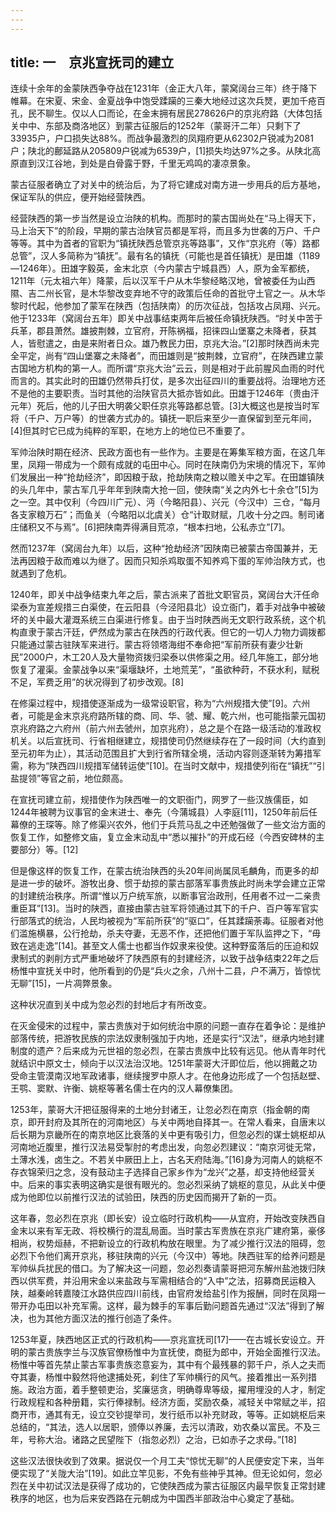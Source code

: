 ```yaml
---
---
---
```

title: 一　京兆宣抚司的建立
---




连续十余年的金蒙陕西争夺战在1231年（金正大八年，蒙窝阔台三年）终于降下帷幕。在宋夏、宋金、金夏战争中饱受蹂躏的三秦大地经过这次兵燹，更加千疮百孔，民不聊生。仅以人口而论，在金末拥有居民278626户的京兆府路（大体包括关中中、东部及商洛地区）到蒙古征服后的1252年（蒙哥汗二年）只剩下了33935户，户口损失达88%。而战争最激烈的凤翔府更从62302户锐减为2081户；陕北的鄜延路从205809户锐减为6539户，[1]损失均达97%之多。从陕北高原直到汉江谷地，到处是白骨露于野，千里无鸡鸣的凄凉景象。

蒙古征服者确立了对关中的统治后，为了将它建成对南方进一步用兵的后方基地，保证军队的供应，便开始经营陕西。

经营陕西的第一步当然是设立治陕的机构。而那时的蒙古国尚处在“马上得天下，马上治天下”的阶段，早期的蒙古治陕官员都是军将，而且多为世袭的万户、千户等等。其中为首者的官职为“镇抚陕西总管京兆等路事”，又作“京兆府（等）路都总管”，汉人多简称为“镇抚”。最有名的镇抚（可能也是首任镇抚）是田雄（1189—1246年）。田雄字毅英，金末北京（今内蒙古宁城县西）人，原为金军都统，1211年（元太祖六年）降蒙，后以汉军千户从木华黎经略汉地，曾被委任为山西隰、吉二州长官，是木华黎改变弃地不守的政策后任命的首批守土官之一。从木华黎时代起，他参加了蒙军在陕西（包括陕南）的历次征战，包括攻占凤翔、兴元。他于1233年（窝阔台五年）即关中战事结束两年后被任命镇抚陕西。“时关中苦于兵革，郡县萧然。雄披荆棘，立官府，开陈祸福，招徕四山堡寨之未降者，获其人，皆慰遣之，由是来附者日众。雄乃教民力田，京兆大治。”[2]那时陕西尚未完全平定，尚有“四山堡寨之未降者”，而田雄则是“披荆棘，立官府”，在陕西建立蒙古国地方机构的第一人。而所谓“京兆大治”云云，则是相对于此前腥风血雨的时代而言的。其实此时的田雄仍然带兵打仗，是多次出征四川的重要战将。治理地方还不是他的主要职责。当时其他的治陕官员大抵亦皆如此。田雄于1246年（贵由汗元年）死后，他的儿子田大明袭父职任京兆等路都总管。[3]大概这也是按当时军将（千户、万户等）的世袭方式办的。镇抚一职后来至少一直保留到至元年间，[4]但其时它已成为纯粹的军职，在地方上的地位已不重要了。

军帅治陕时期在经济、民政方面也有一些作为。主要是在筹集军粮方面，在这几年里，凤翔一带成为一个颇有成就的屯田中心。同时在陕南仍为宋境的情况下，军帅们发展出一种“抢劫经济”，即因粮于敌，抢劫陕南之粮以赡关中之军。在田雄镇陕的头几年中，蒙古军几乎年年到陕南大抢一回，使陕南“关之内外七十余仓”[5]为之一空。其中仅利（今四川广元）、沔（今略阳县）、兴元（今汉中）三仓，“每月各支家粮万石”；而鱼关（今略阳以北虞关）仓“计取财赋，几收十分之四。制司诸庄储积又不与焉”。[6]把陕南弄得满目荒凉，“根本扫地，公私赤立”[7]。

然而1237年（窝阔台九年）以后，这种“抢劫经济”因陕南已被蒙古帝国兼并，无法再因粮于敌而难以为继了。因而只知杀鸡取蛋不知养鸡下蛋的军帅治陕方式，也就遇到了危机。

1240年，即关中战争结束九年之后，蒙古派来了首批文职官员，窝阔台大汗任命梁泰为宣差规措三白渠使，在云阳县（今泾阳县北）设立衙门，着手对战争中被破坏的关中最大灌溉系统三白渠进行修复。由于当时陕西尚无文职行政系统，这个机构直隶于蒙古汗廷，俨然成为蒙古在陕西的行政代表。但它的一切人力物力调拨都只能通过蒙古驻陕军来进行。蒙古将领塔海绀不奉命把“军前所获有妻少壮新民”2000户，木工20人及大量物资拨归梁泰以供修渠之用。经几年施工，部分地恢复了灌渠。金蒙战争以来“渠堰缺坏，土地荒芜”，“虽欲种莳，不获水利，赋税不足，军费乏用”的状况得到了初步改观。[8]

在修渠过程中，规措使逐渐成为一级常设职官，称为“六州规措大使”[9]。六州者，可能是金末京兆府路所辖的商、同、华、虢、耀、乾六州，也可能指蒙元国初京兆府路之六府州（前六州去虢州，加京兆府），总之是个在路一级活动的准政权机关。以后宣抚司、行省相继建立，规措使司仍然继续存在了一段时间（大约直到至元初年为止），其活动范围且扩大到行省所辖全境，活动内容则逐渐转为筹措军需，称为“陕西四川规措军储转运使”[10]。在当时文献中，规措使列衔在“镇抚”“引盐提领”等官之前，地位颇高。

在宣抚司建立前，规措使作为陕西唯一的文职衙门，网罗了一些汉族儒臣，如1244年被聘为议事官的金末进士、奉先（今蒲城县）人李庭[11]，1250年前后任幕僚的王琛等。除了修渠兴农外，他们于兵荒马乱之中还勉强做了一些文治方面的恢复工作，如整修文庙，复立金末动乱中“悉以摧扑”的开成石经（今西安碑林的主要部分）等。[12]

但是像这样的恢复工作，在蒙古统治陕西的头20年间尚属凤毛麟角，而更多的却是进一步的破坏。游牧出身、惯于劫掠的蒙古部落军事贵族此时尚未学会建立正常的封建统治秩序。所谓“惟以万户统军旅，以断事官治政刑，任用者不过一二亲贵重臣耳”[13]。当时的陕西，直接由蒙古驻军将领通过其下的千户、百户等军官实行部落式的统治，人民均被视为“军前所获”的“驱口”，任其蹂躏荼毒。征服者对他们滥施横暴，公行抢劫，杀夫夺妻，无恶不作，还把他们置于军队监押之下，“毋致在逃走逸”[14]。甚至文人儒士也都当作奴隶来役使。这种野蛮落后的压迫和奴隶制式的剥削方式严重地破坏了陕西原有的封建经济，以致于战争结束22年之后杨惟中宣抚关中时，他所看到的仍是“兵火之余，八州十二县，户不满万，皆惊忧无聊”[15]，一片凋弊景象。

这种状况直到关中成为忽必烈的封地后才有所改变。

在灭金侵宋的过程中，蒙古贵族对于如何统治中原的问题一直存在着争论：是维护部落传统，把游牧民族的宗法奴隶制强加于内地，还是实行“汉法”，继承内地封建制度的遗产？后来成为元世祖的忽必烈，在蒙古贵族中比较有远见。他从青年时代就结识中原文士，倾向于以汉法治汉地。1251年蒙哥大汗即位后，他以拥戴之功受命主管漠南汉地军政诸事，继续搜罗中原人才。在他身边形成了一个包括赵壁、王鹗、窦默、许衡、姚枢等著名儒士在内的汉人幕僚集团。

1253年，蒙哥大汗把征服得来的土地分封诸王，让忽必烈在南京（指金朝的南京，即开封府及其所在的河南地区）与关中两地自择其一。在常人看来，自唐末以后长期为京畿所在的南京地区比衰落的关中更有吸引力，但忽必烈的谋士姚枢却从河南地近腹里，推行汉法易受掣肘的考虑出发，向忽必烈建议：“南京河徙无常，土薄水浅，卤生之。不若关中厥田上上，古名天府陆海。”[16]身为河南人的姚枢不存衣锦荣归之念，没有鼓动主子选择自己家乡作为“龙兴”之基，却支持他经营关中。后来的事实表明这确实是很有眼光的。忽必烈采纳了姚枢的意见，从此关中便成为他即位以前推行汉法的试验田，陕西的历史因而揭开了新的一页。

这年春，忽必烈在京兆（即长安）设立临时行政机构——从宜府，开始改变陕西自金末以来有军无政、将校横行的混乱局面。当时蒙古军贵族在京兆广建府第，豪侈相尚，权势烜赫，不把新设立的行政机构放在眼里。为了减少推行汉法的阻碍，忽必烈下令他们离开京兆，移驻陕南的兴元（今汉中）等地。陕西驻军的给养问题是军帅纵兵扰民的借口。为了解决这一问题，忽必烈奏请蒙哥把河东解州盐池拨归陕西以供军费，并沿用宋金以来盐政与军需相结合的“入中”之法，招募商民运粮入陕，越秦岭转嘉陵江水路供应四川前线，由官府发给盐引作为报酬，同时在凤翔一带开办屯田以补充军需。这样，最为棘手的军事后勤问题首先通过“汉法”得到了解决，也为其他方面汉法的推行创造了条件。

1253年夏，陕西地区正式的行政机构——京兆宣抚司[17]——在古城长安设立。开明的蒙古贵族孛兰与汉族官僚杨惟中为宣抚使，商挺为郎中，开始全面推行汉法。杨惟中等首先禁止蒙古军事贵族恣意妄为，其中有个最残暴的郭千户，杀人之夫而夺其妻，杨惟中毅然将他逮捕处死，刹住了军帅横行的风气。接着推出一系列措施。政治方面，着手整顿吏治，奖廉惩贪，明确尊卑等级，擢用埋没的人才，制定行政规程和各种册籍，实行俸禄制。经济方面，奖励农桑，减轻关中常赋之半，招商开市，通其有无，设立交钞提举司，发行纸币以补充财政，等等。正如姚枢后来总结的，“其法，选人以居职，颁俸以养廉，去污以清政，劝农桑以富民。不及三年，号称大治。诸路之民望陛下（指忽必烈）之治，已如赤子之求母。”[18]

这些汉法很快收到了效果。据说仅一个月工夫“惊忧无聊”的人民便安定下来，当年便实现了“关陇大治”[19]。如此立竿见影，不免有些神乎其神。但无论如何，忽必烈在关中初试汉法是获得了成功的，它使陕西成为蒙古征服区内最早恢复正常封建秩序的地区，也为后来安西路在元朝成为中国西半部政治中心奠定了基础。
